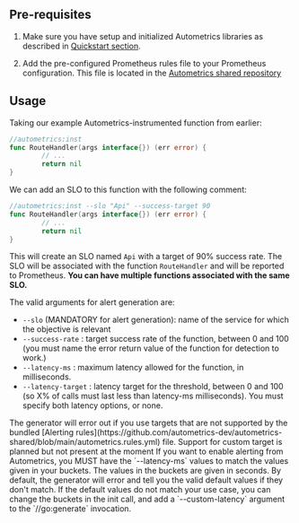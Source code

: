
<AlertsSLOsLangIntro language="Go"/>

## Pre-requisites

1. Make sure you have setup and initialized Autometrics libraries as described in [Quickstart section](quickstart).

2. Add the pre-configured Prometheus rules file to your Prometheus configuration. This file is located in the [Autometrics shared repository](https://github.com/autometrics-dev/autometrics-shared/blob/main/autometrics.rules.yml)

## Usage

Taking our example Autometrics-instrumented function from earlier:

```go filename="main.go"
//autometrics:inst
func RouteHandler(args interface{}) (err error) {
        // ...
        return nil
}
```

We can add an SLO to this function with the following comment:

```go filename="main.go"
//autometrics:inst --slo "Api" --success-target 90
func RouteHandler(args interface{}) (err error) {
        // ...
        return nil
}
```

This will create an SLO named `Api` with a target of 90% success rate. The SLO will be associated with the function `RouteHandler` and will be reported to Prometheus. **You can have multiple functions associated with the same SLO.**

The valid arguments for alert generation are:

- `--slo` (MANDATORY for alert generation): name of the service for which the objective is relevant
- `--success-rate` : target success rate of the function, between 0 and 100 (you must name the error return value of the function for detection to work.)
- `--latency-ms` : maximum latency allowed for the function, in milliseconds.
- `--latency-target` : latency target for the threshold, between 0 and 100 (so X% of calls must last less than latency-ms milliseconds). You must specify both latency options, or none.

<Callout type="warning">
The generator will error out if you use targets that are not supported by the bundled [Alerting rules](https://github.com/autometrics-dev/autometrics-shared/blob/main/autometrics.rules.yml) file. Support for custom target is planned but not present at the moment
</Callout>

<Callout type="warning">
If you want to enable alerting from Autometrics, you MUST have the `--latency-ms` values to match the values given in your buckets. The values in the buckets are given in seconds. By default, the generator will error and tell you the valid default values if they don't match. If the default values do not match your use case, you can change the buckets in the init call, and add a `--custom-latency` argument to the `//go:generate` invocation.
</Callout>